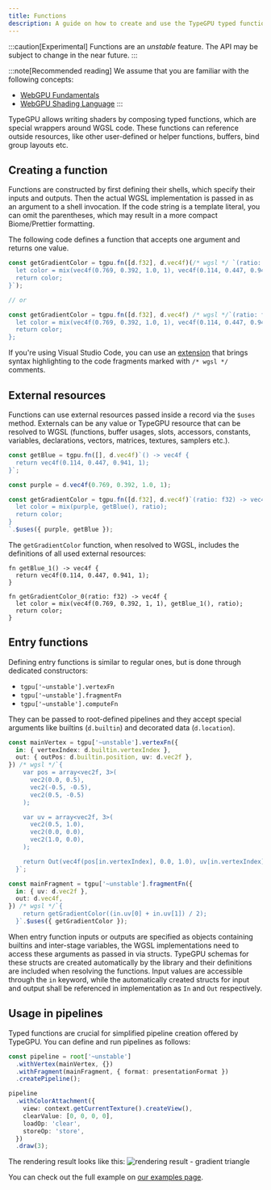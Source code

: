 ```yaml
---
title: Functions
description: A guide on how to create and use the TypeGPU typed functions.
---
```


:::caution[Experimental]
Functions are an *unstable* feature. The API may be subject to change in the near future.
:::

:::note[Recommended reading]
We assume that you are familiar with the following concepts:
- <a href="https://webgpufundamentals.org/webgpu/lessons/webgpu-fundamentals.html" target="_blank" rel="noopener noreferrer">WebGPU Fundamentals</a>
- <a href="https://webgpufundamentals.org/webgpu/lessons/webgpu-wgsl.html" target="_blank" rel="noopener noreferrer">WebGPU Shading Language</a>
:::

TypeGPU allows writing shaders by composing typed functions, which are special wrappers around WGSL code. 
These functions can reference outside resources, like other user-defined or helper functions, buffers, bind group layouts etc. 

## Creating a function

Functions are constructed by first defining their shells, which specify their inputs and outputs.
Then the actual WGSL implementation is passed in as an argument to a shell invocation. If the code string is a template literal, you can omit the parentheses, which may result in a more compact Biome/Prettier formatting.

The following code defines a function that accepts one argument and returns one value.

```ts
const getGradientColor = tgpu.fn([d.f32], d.vec4f)(/* wgsl */ `(ratio: f32) -> vec4f {
  let color = mix(vec4f(0.769, 0.392, 1.0, 1), vec4f(0.114, 0.447, 0.941, 1), ratio);
  return color;
}`);

// or

const getGradientColor = tgpu.fn([d.f32], d.vec4f) /* wgsl */`(ratio: f32) -> vec4f {
  let color = mix(vec4f(0.769, 0.392, 1.0, 1), vec4f(0.114, 0.447, 0.941, 1), ratio);
  return color;
};
```

If you're using Visual Studio Code, you can use an [extension](https://marketplace.visualstudio.com/items?itemName=ggsimm.wgsl-literal) that brings syntax highlighting to the code fragments marked with `/* wgsl */` comments.

## External resources

Functions can use external resources passed inside a record via the `$uses` method. 
Externals can be any value or TypeGPU resource that can be resolved to WGSL (functions, buffer usages, slots, accessors, constants, variables, declarations, vectors, matrices, textures, samplers etc.).

```ts
const getBlue = tgpu.fn([], d.vec4f)`() -> vec4f {
  return vec4f(0.114, 0.447, 0.941, 1); 
}`;

const purple = d.vec4f(0.769, 0.392, 1.0, 1);

const getGradientColor = tgpu.fn([d.f32], d.vec4f)`(ratio: f32) -> vec4f {
  let color = mix(purple, getBlue(), ratio);
  return color;
}
`.$uses({ purple, getBlue });
```

The `getGradientColor` function, when resolved to WGSL, includes the definitions of all used external resources:

```wgsl
fn getBlue_1() -> vec4f { 
  return vec4f(0.114, 0.447, 0.941, 1); 
}

fn getGradientColor_0(ratio: f32) -> vec4f {
  let color = mix(vec4f(0.769, 0.392, 1, 1), getBlue_1(), ratio);
  return color;
}
```

## Entry functions

Defining entry functions is similar to regular ones, but is done through dedicated constructors:
- `tgpu['~unstable'].vertexFn`
- `tgpu['~unstable'].fragmentFn`
- `tgpu['~unstable'].computeFn`

They can be passed to root-defined pipelines and they accept special arguments like builtins (`d.builtin`) and decorated data (`d.location`).

```ts
const mainVertex = tgpu['~unstable'].vertexFn({
  in: { vertexIndex: d.builtin.vertexIndex },
  out: { outPos: d.builtin.position, uv: d.vec2f },
}) /* wgsl */`{
    var pos = array<vec2f, 3>(
      vec2(0.0, 0.5),
      vec2(-0.5, -0.5),
      vec2(0.5, -0.5)
    );

    var uv = array<vec2f, 3>(
      vec2(0.5, 1.0),
      vec2(0.0, 0.0),
      vec2(1.0, 0.0),
    );

    return Out(vec4f(pos[in.vertexIndex], 0.0, 1.0), uv[in.vertexIndex]);
  }`;

const mainFragment = tgpu['~unstable'].fragmentFn({
  in: { uv: d.vec2f },
  out: d.vec4f,
}) /* wgsl */`{
    return getGradientColor((in.uv[0] + in.uv[1]) / 2);
  }`.$uses({ getGradientColor });
```

When entry function inputs or outputs are specified as objects containing builtins and inter-stage variables, the WGSL implementations need to access these arguments as passed in via structs. 
TypeGPU schemas for these structs are created automatically by the library and their definitions are included when resolving the functions. 
Input values are accessible through the `in` keyword, while the automatically created structs for input and output shall be referenced in implementation as `In` and `Out` respectively.

## Usage in pipelines

Typed functions are crucial for simplified pipeline creation offered by TypeGPU. You can define and run pipelines as follows:

```ts
const pipeline = root['~unstable']
  .withVertex(mainVertex, {})
  .withFragment(mainFragment, { format: presentationFormat })
  .createPipeline();

pipeline
  .withColorAttachment({
    view: context.getCurrentTexture().createView(),
    clearValue: [0, 0, 0, 0],
    loadOp: 'clear',
    storeOp: 'store',
  })
  .draw(3);
```

The rendering result looks like this:
![rendering result - gradient triangle](./triangle-result.png)

You can check out the full example on [our examples page](/TypeGPU/examples#example=simple--triangle).


